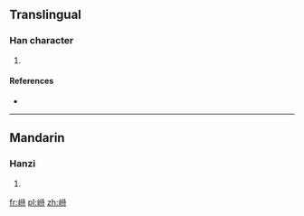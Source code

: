 ==Translingual==

===Han character===
{{Han char|rn=46|rad=山|as=09|sn=12|four=|canj=山竹人戈 (UHOI)}}

# {{defn|Han|sort=山09}}

====References====
* {{Han ref|kx=0315.340|dkj=08258|dj=0616.240|hdz=10787.160|uh=5D3B|ud=23867}}

----

==Mandarin==

===Hanzi===
{{cmn-hanzi|pin=[[zhì]] ([[zhi4]])|wg=chih<sup>4</sup>}}

# {{defn|Mandarin|sort=山09}}

[[fr:崻]]
[[pl:崻]]
[[zh:崻]]